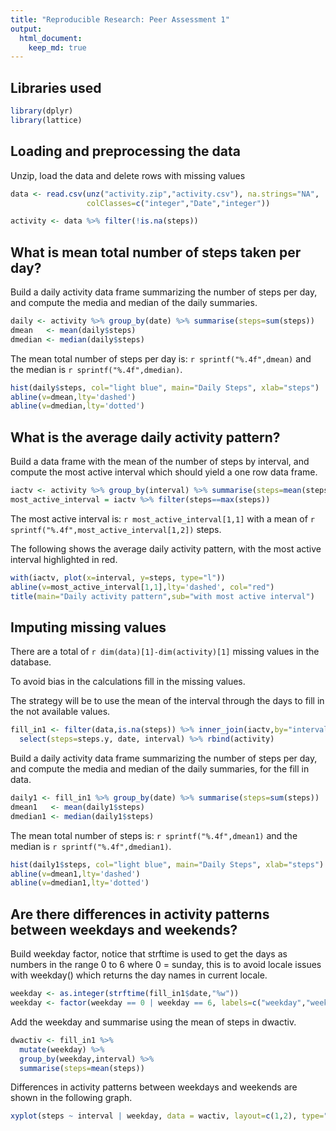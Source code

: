 ```yaml
---
title: "Reproducible Research: Peer Assessment 1"
output: 
  html_document:
    keep_md: true
---
```


## Libraries used
```r
library(dplyr)
library(lattice)
```

## Loading and preprocessing the data

Unzip, load the data and delete rows with missing values

```r
data <- read.csv(unz("activity.zip","activity.csv"), na.strings="NA",
                 colClasses=c("integer","Date","integer"))

activity <- data %>% filter(!is.na(steps))
```

## What is mean total number of steps taken per day?

Build a daily activity data frame summarizing the number of steps per day,
and compute the media and median of the daily summaries.

```r
daily <- activity %>% group_by(date) %>% summarise(steps=sum(steps))
dmean   <- mean(daily$steps)
dmedian <- median(daily$steps)
```

The mean total number of steps per day is: `r sprintf("%.4f",dmean)` and 
the median is `r sprintf("%.4f",dmedian)`.

```r
hist(daily$steps, col="light blue", main="Daily Steps", xlab="steps")
abline(v=dmean,lty='dashed')
abline(v=dmedian,lty='dotted')
```

## What is the average daily activity pattern?

Build a data frame with the mean of the number of steps by interval, and compute
the most active interval which should yield a one row data frame.

```r
iactv <- activity %>% group_by(interval) %>% summarise(steps=mean(steps))
most_active_interval = iactv %>% filter(steps==max(steps))
```

The most active interval is: `r most_active_interval[1,1]` with a mean of
`r  sprintf("%.4f",most_active_interval[1,2])` steps.

The following shows the average daily activity pattern, with the most
active interval highlighted in red.

```r
with(iactv, plot(x=interval, y=steps, type="l"))
abline(v=most_active_interval[1,1],lty='dashed', col="red")
title(main="Daily activity pattern",sub="with most active interval")
```


## Imputing missing values

There are a total of `r dim(data)[1]-dim(activity)[1]` missing values in the database.

To avoid bias in the calculations fill in the missing values.

The strategy will be to use the mean of the interval through the days to fill in
the not available values.

```r
fill_in1 <- filter(data,is.na(steps)) %>% inner_join(iactv,by="interval") %>%
  select(steps=steps.y, date, interval) %>% rbind(activity)
```

Build a daily activity data frame summarizing the number of steps per day,
and compute the media and median of the daily summaries, for the fill in data.

```r
daily1 <- fill_in1 %>% group_by(date) %>% summarise(steps=sum(steps))
dmean1   <- mean(daily1$steps)
dmedian1 <- median(daily1$steps)
```

The mean total number of steps is: `r sprintf("%.4f",dmean1)` and the median is `r sprintf("%.4f",dmedian1)`.

```r
hist(daily1$steps, col="light blue", main="Daily Steps", xlab="steps")
abline(v=dmean1,lty='dashed')
abline(v=dmedian1,lty='dotted')
```

## Are there differences in activity patterns between weekdays and weekends?

Build weekday factor, notice that strftime is used to get the days as numbers
in the range 0 to 6 where 0 = sunday, this is to avoid locale issues with 
weekday() which returns the day names in current locale.

```r
weekday <- as.integer(strftime(fill_in1$date,"%w"))
weekday <- factor(weekday == 0 | weekday == 6, labels=c("weekday","weekend"))
```

Add the weekday and summarise using the mean of steps in dwactiv.

```r
dwactiv <- fill_in1 %>% 
  mutate(weekday) %>%
  group_by(weekday,interval) %>%
  summarise(steps=mean(steps))
```

Differences in activity patterns between weekdays and weekends are shown in
the following graph.

```r
xyplot(steps ~ interval | weekday, data = wactiv, layout=c(1,2), type="l")
```

